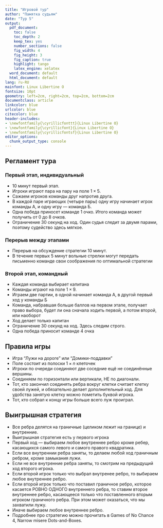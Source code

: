```yaml
---
title: "Игровой тур"
author: "Памятка судьям"
date: "Тур 5"
output:
  pdf_document:
    toc: false
    toc_depth: 2
    keep_tex: yes
    number_sections: false
    fig_width: 4
    fig_height: 3
    fig_caption: true
    highlight: tango
    latex_engine: xelatex
  word_document: default
  html_document: default
lang: ru-RU
mainfont: Linux Libertine O
fontsize: 10pt
geometry: left=2cm, right=2cm, top=2cm, bottom=2cm
documentclass: article
linkcolor: blue
urlcolor: blue
citecolor: blue
header-includes:
- \newfontfamily{\cyrillicfonttt}{Linux Libertine O}
- \newfontfamily{\cyrillicfont}{Linux Libertine O}
- \newfontfamily{\cyrillicfontsf}{Linux Libertine O}
editor_options: 
  chunk_output_type: console
---
```


## Регламент тура

### Первый этап, индивидуальный

* 10 минут первый этап. 
* Игроки играют пара на пару на поле $1 \times 5$. 
* Сажаем игроков команды друг напротив друга.
* В каждой паре играющих (четыре пары) одну игру начинает игрок команды А, и одну игру — команда Б.
* Одна победа приносет команде 1 очко. Итого команда может получить от 0 до 8 очков.
* Ограничение 30 секунд на ход. Один судья следит за двумя парами, поэтому судейство здесь мягкое.

### Перерыв между этапами 

* Перерыв на обсуждение стратегии 10 минут.
* В течение первых 5 минут вольные стрелки могут передать письменно команде свои соображения по оптимальной стратегии

### Второй этап, командный

* Каждая команда выбирает капитана
* Команды играют на поле $1 \times 9$. 
* Играем две партии, в одной начинает команда А, в другой первый ход у команды Б
* Команда, набравшая больше баллов на первом этапе, получает право выбора,
будет ли она сначала ходить первой, а потом второй, или наоборот
* Ход делает только капитан
* Ограничение 30 секунд на ход. Здесь следим строго.
* Одна победа приносит команде 4 очка


## Правила игры

* Игра "Лужи на дороге" или "Домики-поддавки"
* Поле состоит из полоски $1 \times n$ клеточек
* Игроки по очереди соединяют две соседние ещё не соединённые вершины. 
* Соединяем по горизонтали или вертикали, НЕ по диагонали. 
* Тот, кто закончил соединять ребра вокруг клетки считает клетку своей лужей, и обязательно делает дополнительный ход. Для удобства занятую клетку можно пометить буквой игрока. 
* Тот, кто собрал к концу игры больше всего луж проиграл.

\newpage

## Выигрышная стратегия

* Все ребра делятся на граничные (целиком лежит на границе) и внутренние.
* Выигрышная стратегия есть у первого игрока
* Первый ход — выбираем любое внутреннее ребро кроме ребер, касающихся самого левого и самого правого квадратика.
* Если все внутреннии ребра заняты, то делаем любой ход граничным ребром, кроме замыкания лужи.
* Если не все внутренние ребра заняты, то смотрим на предыдущий ход второго игрока. 
* Если второй игрок только что выбрал внутренее ребро, то выбираем любое внутреннее ребро.
* Если второй игрок только что поставил граничное ребро, которое касается РОВНО ОДНОГО внутреннего ребра, то ставим второе внутреннее ребро, касающееся только что поставленного вторым игроком граничного ребра. При этом может оказаться, что мы захватили лужу. 
* Иначе выбираем любое внутреннее ребро.
* Подробнее про стратегию можно прочитать в Games of No Chance 4, 
Narrow misere Dots-and-Boxes. 
